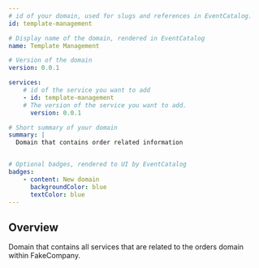 ```yaml
---
# id of your domain, used for slugs and references in EventCatalog.
id: template-management

# Display name of the domain, rendered in EventCatalog
name: Template Management

# Version of the domain
version: 0.0.1

services:
    # id of the service you want to add
    - id: template-management
    # The version of the service you want to add.
      version: 0.0.1

# Short summary of your domain
summary: |
  Domain that contains order related information


# Optional badges, rendered to UI by EventCatalog
badges:
    - content: New domain
      backgroundColor: blue
      textColor: blue
---
```


## Overview

Domain that contains all services that are related to the orders domain within FakeCompany.

<NodeGraph />
